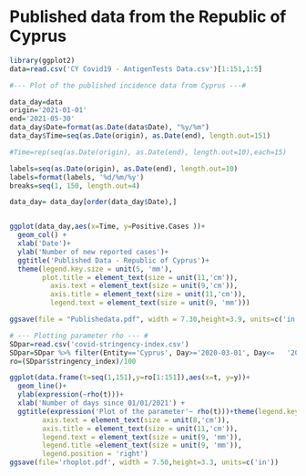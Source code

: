 # Published data from the Republic of Cyprus
```{r}
library(ggplot2)
data=read.csv('CY Covid19 - AntigenTests Data.csv')[1:151,1:5]
```
```{r}
#--- Plot of the published incidence data from Cyprus ---#

data_day=data
origin='2021-01-01'
end='2021-05-30'
data_day$Date=format(as.Date(data$Date), "%y/%m")
data_day$Time=seq(as.Date(origin), as.Date(end), length.out=151)

#Time=rep(seq(as.Date(origin), as.Date(end), length.out=10),each=15)

labels=seq(as.Date(origin), as.Date(end), length.out=10)
labels=format(labels, '%d/%m/%y')
breaks=seq(1, 150, length.out=4)

data_day= data_day[order(data_day$Date),]


ggplot(data_day,aes(x=Time, y=Positive.Cases ))+
  geom_col() +
  xlab('Date')+
  ylab('Number of new reported cases')+
  ggtitle('Published Data - Republic of Cyprus')+
  theme(legend.key.size = unit(5, 'mm'), 
        plot.title = element_text(size = unit(11,'cm')),
          axis.text = element_text(size = unit(9,'cm')),
          axis.title = element_text(size = unit(11,'cm')),
          legend.text = element_text(size = unit(9, 'mm')))

ggsave(file = "Publishedata.pdf", width = 7.30,height=3.9, units=c('in'))


```

```{r}
# --- Plotting parameter rho --- #
SDpar=read.csv('covid-stringency-index.csv')
SDpar=SDpar %>% filter(Entity=='Cyprus', Day>='2020-03-01', Day<=	'2021-05-31')
ro=(SDpar$stringency_index)/100

ggplot(data.frame(t=seq(1,151),y=ro[1:151]),aes(x=t, y=y))+
  geom_line()+
  ylab(expression(~rho(t)))+
  xlab('Number of days since 01/01/2021') +
  ggtitle(expression('Plot of the parameter'~ rho(t)))+theme(legend.key.size = unit(5, 'mm'), plot.title = element_text(size = unit(11,'cm')),
        axis.text = element_text(size = unit(8,'cm')),
        axis.title = element_text(size = unit(11,'cm')),
        legend.text = element_text(size = unit(9, 'mm')),
        legend.title =element_text(size = unit(9, 'mm')),
        legend.position = 'right')
ggsave(file='rhoplot.pdf', width = 7.50,height=3.3, units=c('in'))
```

